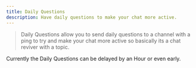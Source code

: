 ```yaml
---
title: Daily Questions
description: Have daily questions to make your chat more active.
---
```


> Daily Questions allow you to send daily questions to a channel with a ping to try and make your chat more active so basically its a chat reviver with a topic.

<Warning>Currently the Daily Questions can be delayed by an Hour or even early.</Warning>